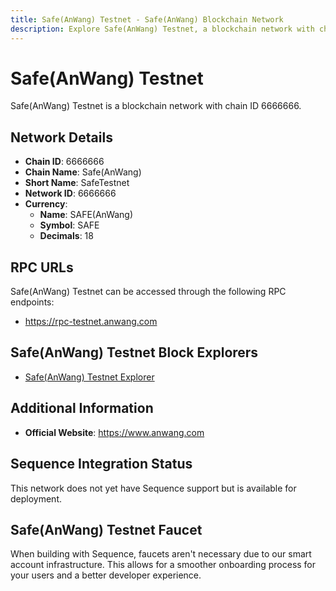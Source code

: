 ```yaml
--- 
title: Safe(AnWang) Testnet - Safe(AnWang) Blockchain Network
description: Explore Safe(AnWang) Testnet, a blockchain network with chain ID 6666666. Learn about its native currency, SAFE(AnWang), and how to interact with the network.
---
```


# Safe(AnWang) Testnet

Safe(AnWang) Testnet is a blockchain network with chain ID 6666666.

## Network Details

- **Chain ID**: 6666666
- **Chain Name**: Safe(AnWang)
- **Short Name**: SafeTestnet
- **Network ID**: 6666666
- **Currency**: 
  - **Name**: SAFE(AnWang)
  - **Symbol**: SAFE
  - **Decimals**: 18

## RPC URLs

Safe(AnWang) Testnet can be accessed through the following RPC endpoints:

- https://rpc-testnet.anwang.com

## Safe(AnWang) Testnet Block Explorers

- [Safe(AnWang) Testnet Explorer](http://safe4-testnet.anwang.com)

## Additional Information

- **Official Website**: https://www.anwang.com

## Sequence Integration Status

This network does not yet have Sequence support but is available for deployment.

## Safe(AnWang) Testnet Faucet

When building with Sequence, faucets aren't necessary due to our smart account infrastructure. This allows for a smoother onboarding process for your users and a better developer experience.
